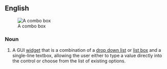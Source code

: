==English==
{{wikipedia}}
[[Image:Combo box example.PNG|thumb|A combo box]]

===Noun===
{{en-noun|sg=[[combo]] [[box]]|es}}

# {{GUI}} A GUI [[widget]] that is a combination of a [[drop down list]] or [[list box]] and a single-line textbox, allowing the user either to type a value directly into the control or choose from the list of existing options.